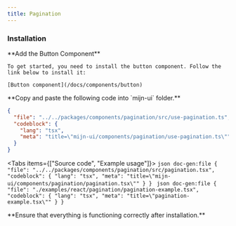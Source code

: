 ```yaml
---
title: Pagination
---
```



<ComponentPreview>
  <PaginationExample />
</ComponentPreview>

### Installation

<Steps>
  <Step>
    **Add the Button Component**

    To get started, you need to install the button component. Follow the link below to install it:

    [Button component](/docs/components/button)

  </Step>
  <Step>
   **Copy and paste the following code into `mijn-ui` folder.**

```json doc-gen:file
{
  "file": "../../packages/components/pagination/src/use-pagination.ts",
  "codeblock": {
    "lang": "tsx",
    "meta": "title=\"mijn-ui/components/pagination/use-pagination.ts\""
  }
}
```

  <Tabs items={["Source code", "Example usage"]}>
    <Tab value="Source code">
        ```json doc-gen:file
          {
            "file": "../../packages/components/pagination/src/pagination.tsx",
            "codeblock": {
              "lang": "tsx",
              "meta": "title=\"mijn-ui/components/pagination/pagination.tsx\""
            }
          }
        ```
    </Tab>
    <Tab value="Example usage">
        ```json doc-gen:file
          {
            "file": "./examples/react/pagination/pagination-example.tsx",
            "codeblock": {
              "lang": "tsx",
              "meta": "title=\"pagination-example.tsx\""
            }
          }
        ```
    </Tab>
  </Tabs>  
  </Step>

  <Step>
  **Ensure that everything is functioning correctly after installation.**
  </Step>
</Steps>
